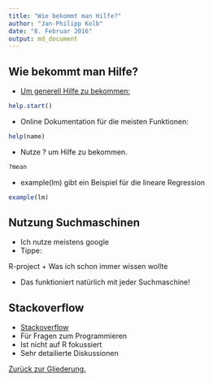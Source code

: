 ```yaml
---
title: "Wie bekommt man Hilfe?"
author: "Jan-Philipp Kolb"
date: "8. Februar 2016"
output: md_document
---
```


## Wie bekommt man Hilfe?

-  [Um generell Hilfe zu bekommen:](http://itfeature.com/tag/how-to-get-help-in-r)


```r
help.start()
```

-  Online Dokumentation für die meisten Funktionen:

```r
help(name)
```

-  Nutze ? um Hilfe zu bekommen.

```r
?mean
```

-  example(lm) gibt ein Beispiel für die lineare Regression

```r
example(lm)
```

## Nutzung Suchmaschinen

-  Ich nutze meistens google 
-  Tippe:

R-project + Was ich schon immer wissen wollte

-  Das funktioniert natürlich mit jeder Suchmaschine!

## Stackoverflow

-  [Stackoverflow](http://stackoverflow.com/)
-  Für Fragen zum Programmieren
-  Ist nicht auf R fokussiert
-  Sehr detailierte Diskussionen


[Zurück zur Gliederung.](https://github.com/Japhilko/IntroR/blob/master/2016/README.md)